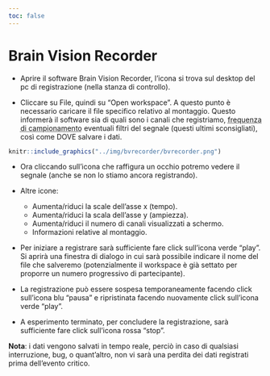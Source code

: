 ```yaml
---
toc: false
---
```


# Brain Vision Recorder

- Aprire il software Brain Vision Recorder, l'icona si trova sul desktop del pc di registrazione (nella stanza di controllo).

- Cliccare su File, quindi su "Open workspace". A questo punto è necessario caricare il file specifico relativo al montaggio. Questo informerà il software sia di quali sono i canali che registriamo, <abbr title="La frequenza di campionamento, espressa in Hertz (Hz) indica il numero di dati registrati nell'unità di tempo (secondo). Una frequenza di campionamento di 500 Hz indica che per ogni secondo registreremo l'ampiezza di segnale 500 volte per ciascun elettrodo (i.e., ogni 2 millisecondi).">frequenza di campionamento</abbr> eventuali filtri del segnale (questi ultimi sconsigliati), così come DOVE salvare i dati.

```r
knitr::include_graphics("../img/bvrecorder/bvrecorder.png")

```

- Ora cliccando sull'icona che raffigura un occhio potremo vedere il segnale (anche se non lo stiamo ancora registrando).



- Altre icone:
    -   Aumenta/riduci la scale dell'asse x (tempo).
    -   Aumenta/riduci la scala dell'asse y (ampiezza).
    -   Aumenta/riduci il numero di canali visualizzati a schermo.
    -   Informazioni relative al montaggio.

- Per iniziare a registrare sarà sufficiente fare click sull'icona verde "play". Si aprirà una finestra di dialogo in cui sarà possibile indicare il nome del file che salveremo (potenzialmente il workspace è già settato per proporre un numero progressivo di partecipante).
- La registrazione può essere sospesa temporaneamente facendo click sull'icona blu "pausa" e ripristinata facendo nuovamente click sull'icona verde "play".
- A esperimento terminato, per concludere la registrazione, sarà sufficiente fare click sull'icona rossa "stop".

**Nota**: i dati vengono salvati in tempo reale, perciò in caso di qualsiasi interruzione, bug, o quant'altro, non vi sarà una perdita dei dati registrati prima dell'evento critico.


